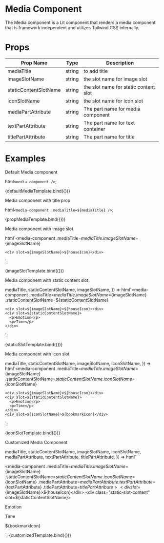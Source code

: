 
<Meta title="Components/Media" />

# Media Component

The Media component is a Lit component that renders a media component that is framework independent and utilizes Tailwind CSS internally.

# Props

| Prop Name             | Type   | Description                           |
| --------------------- | ------ | ------------------------------------- |
| mediaTitle            | string | to add title                          |
| imageSlotName         | string | the slot name for image slot          |
| staticContentSlotName | string | the slot name for static content slot |
| iconSlotName          | string | the slot name for icon slot           |
| mediaPartAttribute    | string | The part name for media component     |
| textPartAttribute     | string | The part name for text container      |
| titlePartAttribute    | string | The part name for title               |

# Examples

Default Media component 

  html`<media-component />`;

<Canvas>
  <Story name="default" >
    {defaultMediaTemplate.bind({})}
  </Story>
</Canvas>

Media component with title prop

  html`<media-component .mediaTitle=${mediaTitle} />`;

<Canvas>
  <Story name="title" args={mediaProps}>
    {propMediaTemplate.bind({})}
  </Story>
</Canvas>

Media component with image slot

  html`<media-component
    .mediaTitle=${mediaTitle}
    .imageSlotName=${imageSlotName}
  >
    <div slot=${imageSlotName}>${houseIcon}</div>
  </media-component>`;

<Canvas>
  <Story name="image slot" args={mediaProps}>
    {imageSlotTemplate.bind({})}
  </Story>
</Canvas>

Media component with static content slot

  mediaTitle,
  staticContentSlotName,
  imageSlotName,
}) =>
  html`<media-component
    .mediaTitle=${mediaTitle}
    .imageSlotName=${imageSlotName}
    .staticContentSlotName=${staticContentSlotName}
  >
    <div slot=${imageSlotName}>${houseIcon}</div>
    <div slot=${staticContentSlotName}>
      <p>Emotion</p>
      <p>Time</p>
    </div>
  </media-component>`;

<Canvas>
  <Story name="static content slot" args={mediaProps}>
    {staticSlotTemplate.bind({})}
  </Story>
</Canvas>

Media component with icon slot

  mediaTitle,
  staticContentSlotName,
  imageSlotName,
  iconSlotName,
}) =>
  html`<media-component
    .mediaTitle=${mediaTitle}
    .imageSlotName=${imageSlotName}
    .staticContentSlotName=${staticContentSlotName}
    .iconSlotName=${iconSlotName}
  >
    <div slot=${imageSlotName}>${houseIcon}</div>
    <div slot=${staticContentSlotName}>
      <p>Emotion</p>
      <p>Time</p>
    </div>
    <div slot=${iconSlotName}>${bookmarkIcon}</div>
  </media-component>`;

<Canvas>
  <Story name="icon slot" args={mediaProps}>
    {iconSlotTemplate.bind({})}
  </Story>
</Canvas>

Customized Media Component

  mediaTitle,
  staticContentSlotName,
  imageSlotName,
  iconSlotName,
  mediaPartAttribute,
  textPartAttribute,
  titlePartAttribute,
}) =>
  html` <div class="parent-container">
    <media-component
      .mediaTitle=${mediaTitle}
      .imageSlotName=${imageSlotName}
      .staticContentSlotName=${staticContentSlotName}
      .iconSlotName=${iconSlotName}
      .mediaPartAttribute=${mediaPartAttribute}
      .textPartAttribute=${textPartAttribute}
      .titlePartAttribute=${titlePartAttribute}
    >
      <div slot=${imageSlotName}>${houseIcon}</div>
      <div class="static-slot-content" slot=${staticContentSlotName}>
        <p>Emotion</p>
        <p>Time</p>
      </div>
      <div class="icon-slot-content" slot=${iconSlotName}>${bookmarkIcon}</div>
    </media-component>
  </div>`;

<Canvas>
  <Story name="customized media component" args={mediaProps}>
    {customizedTemplate.bind({})}
  </Story>
</Canvas>
